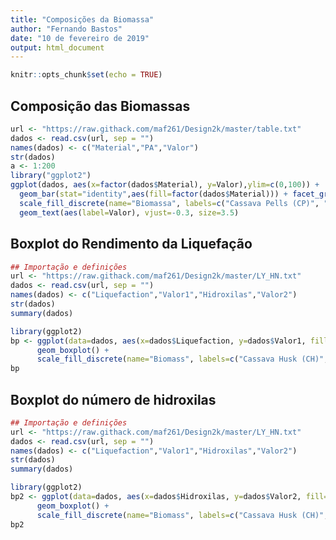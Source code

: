 ```yaml
---
title: "Composições da Biomassa"
author: "Fernando Bastos"
date: "10 de fevereiro de 2019"
output: html_document
---
```


```r
knitr::opts_chunk$set(echo = TRUE)
```

## Composição das Biomassas

```r
url <- "https://raw.githack.com/maf261/Design2k/master/table.txt"
dados <- read.csv(url, sep = "")
names(dados) <- c("Material","PA","Valor")
str(dados)
a <- 1:200
library("ggplot2")
ggplot(dados, aes(x=factor(dados$Material), y=Valor),ylim=c(0,100)) +
  geom_bar(stat="identity",aes(fill=factor(dados$Material))) + facet_grid(.~PA) +
  scale_fill_discrete(name="Biomassa", labels=c("Cassava Pells (CP)", "Lemon Bagasse (LB)", "Rice Husk (RR)")) + xlab("") + ylab("Quantidade (%)") +
  geom_text(aes(label=Valor), vjust=-0.3, size=3.5)

```

## Boxplot do Rendimento da Liquefação

```r
## Importação e definições
url <- "https://raw.githack.com/maf261/Design2k/master/LY_HN.txt"
dados <- read.csv(url, sep = "")
names(dados) <- c("Liquefaction","Valor1","Hidroxilas","Valor2")
str(dados)
summary(dados)

library(ggplot2)
bp <- ggplot(data=dados, aes(x=dados$Liquefaction, y=dados$Valor1, fill=dados$Liquefaction)) + 
      geom_boxplot() +
      scale_fill_discrete(name="Biomass", labels=c("Cassava Husk (CH)", "Lemon Bagasse (LB)", "Rice Husk (RR)")) + xlab("") + ylab("Liquefaction Yield (%)")
bp
```

## Boxplot do número de hidroxilas

```r
## Importação e definições
url <- "https://raw.githack.com/maf261/Design2k/master/LY_HN.txt"
dados <- read.csv(url, sep = "")
names(dados) <- c("Liquefaction","Valor1","Hidroxilas","Valor2")
str(dados)
summary(dados)

library(ggplot2)
bp2 <- ggplot(data=dados, aes(x=dados$Hidroxilas, y=dados$Valor2, fill=dados$Hidroxilas)) + 
      geom_boxplot() +
      scale_fill_discrete(name="Biomass", labels=c("Cassava Husk (CH)", "Lemon Bagasse (LB)", "Rice Husk (RR)")) + xlab("") + ylab("Hydroxyl number (mg/g)")
bp2
```
